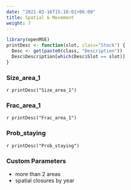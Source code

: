 ```yaml
---
date: "2021-02-16T15:18:01+06:00"
title: Spatial & Movement
weight: 7
---
```


```r
library(openMSE)
printDesc <- function(slot, class="Stock") {
  Desc <- get(paste0(class, "Description"))
  Desc$Description[which(Desc$Slot == slot)]
}
```

### Size_area_1
`r printDesc("Size_area_1")`

### Frac_area_1 
`r printDesc("Frac_area_1")`

### Prob_staying
`r printDesc("Prob_staying")`

### Custom Parameters

- more than 2 areas
- spatial closures by year
 
